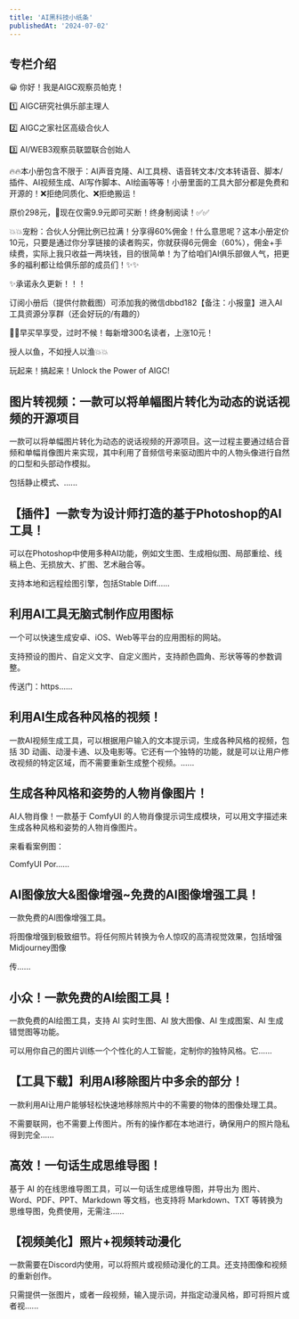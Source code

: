 ```yaml
---
title: 'AI黑科技小纸条'
publishedAt: '2024-07-02'
---
```


## 专栏介绍

😀 你好！我是AIGC观察员帕克！

1️⃣ AIGC研究社俱乐部主理人

2️⃣ AIGC之家社区高级合伙人

3️⃣ AI/WEB3观察员联盟联合创始人

🔥🔥本小册包含不限于：AI声音克隆、AI工具榜、语音转文本/文本转语音、脚本/插件、AI视频生成、AI写作脚本、AI绘画等等！小册里面的工具大部分都是免费和开源的！❌拒绝同质化、❌拒绝搬运！

原价298元，💎现在仅需9.9元即可买断！终身制阅读！✅✅

💥💥宠粉：合伙人分佣比例已拉满！分享得60%佣金！什么意思呢？这本小册定价10元，只要是通过你分享链接的读者购买，你就获得6元佣金（60%），佣金+手续费，实际上我只收益一两块钱，目的很简单！为了给咱们AI俱乐部做人气，把更多的福利都让给俱乐部的成员们！✨✨

✨承诺永久更新！！！

订阅小册后（提供付款截图）可添加我的微信dbbd182【备注：小报童】进入AI工具资源分享群（还会好玩的/有趣的）

🚀🚀早买早享受，过时不候！每新增300名读者，上涨10元！

授人以鱼，不如授人以渔💥💥

玩起来！搞起来！Unlock the Power of AIGC!



## 图片转视频：一款可以将单幅图片转化为动态的说话视频的开源项目
一款可以将单幅图片转化为动态的说话视频的开源项目。这一过程主要通过结合音频和单幅肖像图片来实现，其中利用了音频信号来驱动图片中的人物头像进行自然的口型和头部动作模拟。

包括静止模式、......

## 【插件】一款专为设计师打造的基于Photoshop的AI工具！
可以在Photoshop中使用多种AI功能，例如文生图、生成相似图、局部重绘、线稿上色、无损放大、扩图、艺术融合等。

支持本地和远程绘图引擎，包括Stable Diff......

## 利用AI工具无脑式制作应用图标
一个可以快速生成安卓、iOS、Web等平台的应用图标的网站。

支持预设的图片、自定义文字、自定义图片，支持颜色圆角、形状等等的参数调整。

传送门：https......

## 利用AI生成各种风格的视频！
一款AI视频生成工具，可以根据用户输入的文本提示词，生成各种风格的视频，包括 3D 动画、动漫卡通、以及电影等。它还有一个独特的功能，就是可以让用户修改视频的特定区域，而不需要重新生成整个视频。......

## 生成各种风格和姿势的人物肖像图片！
AI人物肖像！一款基于 ComfyUI 的人物肖像提示词生成模块，可以用文字描述来生成各种风格和姿势的人物肖像图片。

来看看案例图：

ComfyUI Por......

## AI图像放大&amp;图像增强~免费的AI图像增强工具！
一款免费的AI图像增强工具。

将图像增强到极致细节。将任何照片转换为令人惊叹的高清视觉效果，包括增强Midjourney图像

传......

## 小众！一款免费的AI绘图工具！
一款免费的AI绘图工具，支持 AI 实时生图、AI 放大图像、AI 生成图案、AI 生成错觉图等功能。

可以用你自己的图片训练一个个性化的人工智能，定制你的独特风格。它......

## 【工具下载】利用AI移除图片中多余的部分！
一款利用AI让用户能够轻松快速地移除照片中的不需要的物体的图像处理工具。

不需要联网，也不需要上传图片。所有的操作都在本地进行，确保用户的照片隐私得到完全......

## 高效！一句话生成思维导图！
基于 AI 的在线思维导图工具，可以一句话生成思维导图，并导出为 图片、Word、PDF、PPT、Markdown 等文档，也支持将 Markdown、TXT 等转换为思维导图，免费使用，无需注......

## 【视频美化】照片+视频转动漫化
一款需要在Discord内使用，可以将照片或视频动漫化的工具。还支持图像和视频的重新创作。

只需提供一张图片，或者一段视频，输入提示词，并指定动漫风格，即可将照片或者视......

